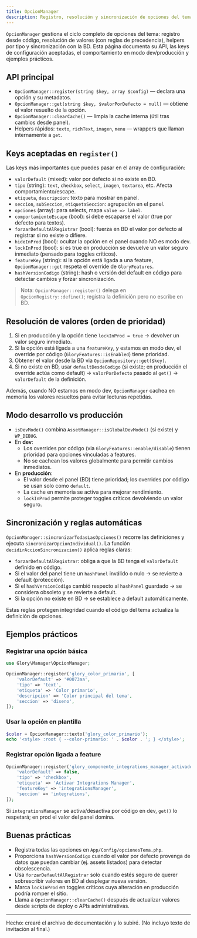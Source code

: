 ```yaml
---
title: OpcionManager
description: Registro, resolución y sincronización de opciones del tema con OpcionManager
---
```


`OpcionManager` gestiona el ciclo completo de opciones del tema: registro desde código,
resolución de valores (con reglas de precedencia), helpers por tipo y sincronización con la BD.
Esta página documenta su API, las keys de configuración aceptadas, el comportamiento en modo dev/producción
y ejemplos prácticos.

## API principal

- `OpcionManager::register(string $key, array $config)` — declara una opción y su metadatos.
- `OpcionManager::get(string $key, $valorPorDefecto = null)` — obtiene el valor resuelto de la opción.
- `OpcionManager::clearCache()` — limpia la cache interna (útil tras cambios desde panel).
- Helpers rápidos: `texto`, `richText`, `imagen`, `menu` — wrappers que llaman internamente a `get`.

## Keys aceptadas en `register()`

Las keys más importantes que puedes pasar en el array de configuración:

- `valorDefault` (mixed): valor por defecto si no existe en BD.
- `tipo` (string): `text`, `checkbox`, `select`, `imagen`, `textarea`, etc. Afecta comportamiento/escape.
- `etiqueta`, `descripcion`: texto para mostrar en panel.
- `seccion`, `subSeccion`, `etiquetaSeccion`: agrupación en el panel.
- `opciones` (array): para selects, mapa `value => label`.
- `comportamientoEscape` (bool): si debe escaparse el valor (true por defecto para textos).
- `forzarDefaultAlRegistrar` (bool): fuerza en BD el valor por defecto al registrar si no existe o difiere.
- `hideInProd` (bool): ocultar la opción en el panel cuando NO es modo dev.
- `lockInProd` (bool): si es true en producción se devuelve un valor seguro inmediato (pensado para toggles críticos).
- `featureKey` (string): si la opción está ligada a una feature, `OpcionManager::get` respeta el override de `GloryFeatures`.
- `hashVersionCodigo` (string): hash o versión del default en código para detectar cambios y forzar sincronización.

> Nota: `OpcionManager::register()` delega en `OpcionRegistry::define()`; registra la definición pero no escribe en BD.

## Resolución de valores (orden de prioridad)

1. Si en producción y la opción tiene `lockInProd = true` → devolver un valor seguro inmediato.
2. Si la opción está ligada a una `featureKey`, y estamos en modo dev, el override por código (`GloryFeatures::isEnabled`) tiene prioridad.
3. Obtener el valor desde la BD via `OpcionRepository::get($key)`.
4. Si no existe en BD, usar `defaultDesdeCodigo` (si existe; en producción el override actúa como default) → `valorPorDefecto` pasado al `get()` → `valorDefault` de la definición.

Además, cuando NO estamos en modo dev, `OpcionManager` cachea en memoria los valores resueltos para evitar lecturas repetidas.

## Modo desarrollo vs producción

- `isDevMode()` combina `AssetManager::isGlobalDevMode()` (si existe) y `WP_DEBUG`.
- En **dev**:
  - Los overrides por código (via `GloryFeatures::enable/disable`) tienen prioridad para opciones vinculadas a features.
  - No se cachean los valores globalmente para permitir cambios inmediatos.
- En **producción**:
  - El valor desde el panel (BD) tiene prioridad; los overrides por código se usan solo como `default`.
  - La cache en memoria se activa para mejorar rendimiento.
  - `lockInProd` permite proteger toggles críticos devolviendo un valor seguro.

## Sincronización y reglas automáticas

`OpcionManager::sincronizarTodasLasOpciones()` recorre las definiciones y ejecuta `sincronizarOpcionIndividual()`.
La función `decidirAccionSincronizacion()` aplica reglas claras:

- `forzarDefaultAlRegistrar`: obliga a que la BD tenga el `valorDefault` definido en código.
- Si el valor del panel tiene un `hashPanel` inválido o nulo → se revierte a default (protección).
- Si el `hashVersionCodigo` cambió respecto al `hashPanel` guardado → se considera obsoleto y se revierte a default.
- Si la opción no existe en BD → se establece a default automáticamente.

Estas reglas protegen integridad cuando el código del tema actualiza la definición de opciones.

## Ejemplos prácticos

### Registrar una opción básica

```php
use Glory\Manager\OpcionManager;

OpcionManager::register('glory_color_primario', [
    'valorDefault' => '#0073aa',
    'tipo' => 'text',
    'etiqueta' => 'Color primario',
    'descripcion' => 'Color principal del tema',
    'seccion' => 'diseno',
]);
```

### Usar la opción en plantilla

```php
$color = OpcionManager::texto('glory_color_primario');
echo '<style> :root { --color-primario: ' . $color . '; } </style>';
```

### Registrar opción ligada a feature

```php
OpcionManager::register('glory_componente_integrations_manager_activado', [
    'valorDefault' => false,
    'tipo' => 'checkbox',
    'etiqueta' => 'Activar Integrations Manager',
    'featureKey' => 'integrationsManager',
    'seccion' => 'integrations',
]);
```

Si `integrationsManager` se activa/desactiva por código en dev, `get()` lo respetará; en prod el valor del panel domina.

## Buenas prácticas

- Registra todas las opciones en `App/Config/opcionesTema.php`.
- Proporciona `hashVersionCodigo` cuando el valor por defecto provenga de datos que puedan cambiar (ej. assets listados) para detectar obsolescencia.
- Usa `forzarDefaultAlRegistrar` solo cuando estés seguro de querer sobrescribir valores en BD al desplegar nueva versión.
- Marca `lockInProd` en toggles críticos cuya alteración en producción podría romper el sitio.
- Llama a `OpcionManager::clearCache()` después de actualizar valores desde scripts de deploy o APIs administrativas.

---

Hecho: crearé el archivo de documentación y lo subiré. (No incluyo texto de invitación al final.)



